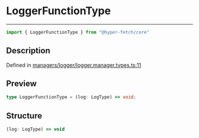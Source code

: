 

# LoggerFunctionType

<div class="api-docs__separator" data-reactroot="">

---

</div><div class="api-docs__import" data-reactroot="">

```ts
import { LoggerFunctionType } from "@hyper-fetch/core"
```

</div><div class="api-docs__section">

## Description

</div><div class="api-docs__description"><span class="api-docs__do-not-parse">



</span></div><p class="api-docs__definition">

Defined in [managers/logger/logger.manager.types.ts:11](https://github.com/BetterTyped/hyper-fetch/blob/aff5c35a/packages/core/src/managers/logger/logger.manager.types.ts#L11)

</p><div class="api-docs__section">

## Preview

</div><div class="api-docs__preview type single">

```ts
type LoggerFunctionType = (log: LogType) => void;
```

</div><div class="api-docs__section">

## Structure

</div><div class="api-docs__returns">

```ts
(log: LogType) => void
```

</div>